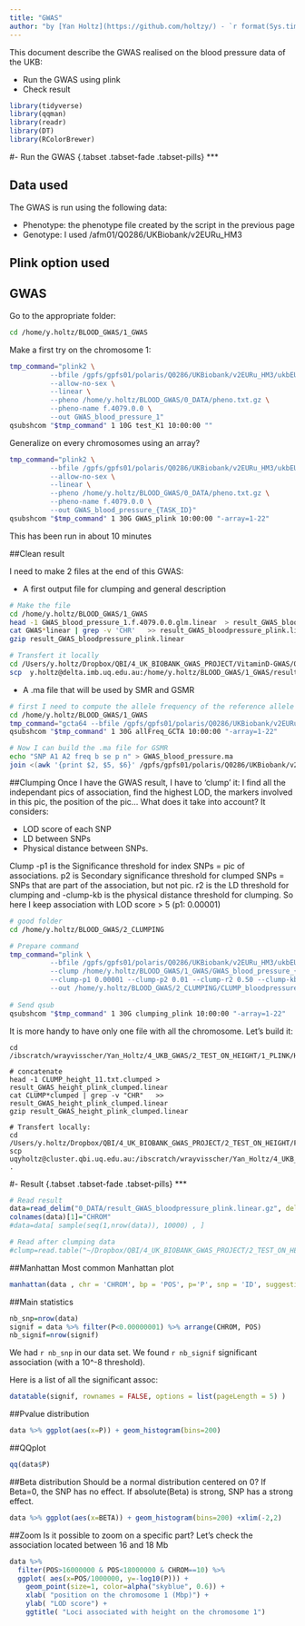 ```yaml
---
title: "GWAS"
author: "by [Yan Holtz](https://github.com/holtzy/) - `r format(Sys.time(), '%d %B %Y')`"
---
```




This document describe the GWAS realised on the blood pressure data of the UKB: 

- Run the GWAS using plink
- Check result

```r
library(tidyverse)
library(qqman)
library(readr)
library(DT)
library(RColorBrewer)
```








#- Run the GWAS {.tabset .tabset-fade .tabset-pills}
***

## Data used
The GWAS is run using the following data:

- Phenotype: the phenotype file created by the script in the previous page
- Genotype: I used /afm01/Q0286/UKBiobank/v2EURu_HM3


## Plink option used


## GWAS

Go to the appropriate folder:
```bash
cd /home/y.holtz/BLOOD_GWAS/1_GWAS
```

Make a first try on the chromosome 1:
```bash
tmp_command="plink2 \
          --bfile /gpfs/gpfs01/polaris/Q0286/UKBiobank/v2EURu_HM3/ukbEURu_imp_chr1_v2_HM3_QC\
          --allow-no-sex \
          --linear \
          --pheno /home/y.holtz/BLOOD_GWAS/0_DATA/pheno.txt.gz \
          --pheno-name f.4079.0.0 \
          --out GWAS_blood_pressure_1"
qsubshcom "$tmp_command" 1 10G test_K1 10:00:00 ""
```

Generalize on every chromosomes using an array?
```bash
tmp_command="plink2 \
          --bfile /gpfs/gpfs01/polaris/Q0286/UKBiobank/v2EURu_HM3/ukbEURu_imp_chr{TASK_ID}_v2_HM3_QC\
          --allow-no-sex \
          --linear \
          --pheno /home/y.holtz/BLOOD_GWAS/0_DATA/pheno.txt.gz \
          --pheno-name f.4079.0.0 \
          --out GWAS_blood_pressure_{TASK_ID}"
qsubshcom "$tmp_command" 1 30G GWAS_plink 10:00:00 "-array=1-22"
```

This has been run in about 10 minutes





##Clean result 

I need to make 2 files at the end of this GWAS:

- A first output file for clumping and general description
```bash
# Make the file
cd /home/y.holtz/BLOOD_GWAS/1_GWAS
head -1 GWAS_blood_pressure_1.f.4079.0.0.glm.linear  > result_GWAS_bloodpressure_plink.linear
cat GWAS*linear | grep -v 'CHR'   >> result_GWAS_bloodpressure_plink.linear
gzip result_GWAS_bloodpressure_plink.linear

# Transfert it locally
cd /Users/y.holtz/Dropbox/QBI/4_UK_BIOBANK_GWAS_PROJECT/VitaminD-GWAS/0_DATA
scp  y.holtz@delta.imb.uq.edu.au:/home/y.holtz/BLOOD_GWAS/1_GWAS/result_GWAS_bloodpressure_plink.linear.gz  .
```


- A .ma file that will be used by SMR and GSMR
```bash
# first I need to compute the allele frequency of the reference allele with gcta (~30 minutes)
cd /home/y.holtz/BLOOD_GWAS/1_GWAS
tmp_command="gcta64 --bfile /gpfs/gpfs01/polaris/Q0286/UKBiobank/v2EURu_HM3/ukbEURu_imp_chr{TASK_ID}_v2_HM3_QC --freq --out all_frequency_{TASK_ID}"
qsubshcom "$tmp_command" 1 30G allFreq_GCTA 10:00:00 "-array=1-22"

# Now I can build the .ma file for GSMR
echo "SNP A1 A2 freq b se p n" > GWAS_blood_pressure.ma
join <(awk '{print $2, $5, $6}' /gpfs/gpfs01/polaris/Q0286/UKBiobank/v2EURu_HM3/ukbEURu_imp_chr*bim | sort -k 1,1) <(awk '{print $1, $3}' all_frequency*.freq | sort) | join - <(zcat result_GWAS_bloodpressure_plink.linear.gz | awk '{if(NR>1) print $3, $9, $10, $12, $8}' | sort -k 1,1) >> more 
```





##Clumping
Once I have the GWAS result, I have to 'clump' it: I find all the independant pics of association, find the highest LOD, the markers involved in this pic, the position of the pic... What does it take into account? It considers: 

- LOD score of each SNP
- LD between SNPs
- Physical distance between SNPs. 

Clump -p1 is the Significance threshold for index SNPs = pic of associations. p2 is Secondary significance threshold for clumped SNPs = SNPs that are part of the association, but not pic. r2 is the LD threshold for clumping and -clump-kb is the physical distance threshold for clumping. So here I keep association with LOD score > 5 (p1: 0.00001)

```bash
# good folder
cd /home/y.holtz/BLOOD_GWAS/2_CLUMPING

# Prepare command
tmp_command="plink \
          --bfile /gpfs/gpfs01/polaris/Q0286/UKBiobank/v2EURu_HM3/ukbEURu_imp_chr{TASK_ID}_v2_HM3_QC\
          --clump /home/y.holtz/BLOOD_GWAS/1_GWAS/GWAS_blood_pressure_{TASK_ID}.f.4079.0.0.glm.linear \
          --clump-p1 0.00001 --clump-p2 0.01 --clump-r2 0.50 --clump-kb 500 \
          --out /home/y.holtz/BLOOD_GWAS/2_CLUMPING/CLUMP_bloodpressure_{TASK_ID}.txt"
          
# Send qsub
qsubshcom "$tmp_command" 1 30G clumping_plink 10:00:00 "-array=1-22"
```


It is more handy to have only one file with all the chromosome. Let's build it:
```
cd /ibscratch/wrayvisscher/Yan_Holtz/4_UKB_GWAS/2_TEST_ON_HEIGHT/1_PLINK/HAPMAP3/CLUMPING

# concatenate
head -1 CLUMP_height_11.txt.clumped > result_GWAS_height_plink_clumped.linear
cat CLUMP*clumped | grep -v "CHR"   >> result_GWAS_height_plink_clumped.linear
gzip result_GWAS_height_plink_clumped.linear

# Transfert locally:
cd /Users/y.holtz/Dropbox/QBI/4_UK_BIOBANK_GWAS_PROJECT/2_TEST_ON_HEIGHT/FILES
scp uqyholtz@cluster.qbi.uq.edu.au:/ibscratch/wrayvisscher/Yan_Holtz/4_UKB_GWAS/2_TEST_ON_HEIGHT/1_PLINK/HAPMAP3/CLUMPING/result_GWAS_height_plink_clumped.linear.gz .
```








#- Result {.tabset .tabset-fade .tabset-pills}
***

```r
# Read result
data=read_delim("0_DATA/result_GWAS_bloodpressure_plink.linear.gz", delim="\t", col_names=T)
colnames(data)[1]="CHROM"
#data=data[ sample(seq(1,nrow(data)), 10000) , ]

# Read after clumping data
#clump=read.table("~/Dropbox/QBI/4_UK_BIOBANK_GWAS_PROJECT/2_TEST_ON_HEIGHT/FILES/result_GWAS_height_plink_clumped.linear.gz", header=T)
```

##Manhattan
Most common Manhattan plot
```r
manhattan(data , chr = 'CHROM', bp = 'POS', p='P', snp = 'ID', suggestiveline = 5, genomewideline = 8 , col=brewer.pal(4, "Set2") , cex=0.7)
```

##Main statistics
```r
nb_snp=nrow(data)
signif = data %>% filter(P<0.00000001) %>% arrange(CHROM, POS)
nb_signif=nrow(signif)
```
We had `r nb_snp` in our data set. We found `r nb_signif` significant association (with a 10^-8 threshold).  

Here is a list of all the significant assoc:
```r
datatable(signif, rownames = FALSE, options = list(pageLength = 5) )
```


##Pvalue distribution
```r
data %>% ggplot(aes(x=P)) + geom_histogram(bins=200)
```

##QQplot
```r
qq(data$P)
```



##Beta distribution 
Should be a normal distribution centered on 0? If Beta=0, the SNP has no effect. If absolute(Beta) is strong, SNP has a strong effect.
```r
data %>% ggplot(aes(x=BETA)) + geom_histogram(bins=200) +xlim(-2,2)
```


  
  
  
##Zoom
Is it possible to zoom on a specific part? Let's check the association located between 16 and 18 Mb
```r
data %>%
  filter(POS>16000000 & POS<18000000 & CHROM==10) %>%
  ggplot( aes(x=POS/1000000, y=-log10(P))) +
    geom_point(size=1, color=alpha("skyblue", 0.6)) +
    xlab( "position on the chromosome 1 (Mbp)") +
    ylab( "LOD score") +
    ggtitle( "Loci associated with height on the chromosome 1")
```

















